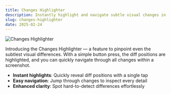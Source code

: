 ```yaml
---
title: Changes Highlighter
description: Instantly highlight and navigate subtle visual changes in your screenshots.
slug: changes-highlighter
date: 2025-02-24
---
```


![Changes Highlighter](/assets/changelogs/changes-highlighter/changes-highlighter.jpg)

Introducing the Changes Highlighter — a feature to pinpoint even the subtlest visual differences. With a simple button press, the diff positions are highlighted, and you can quickly navigate through all changes within a screenshot.

- **Instant highlights**: Quickly reveal diff positions with a single tap
- **Easy navigation**: Jump through changes to inspect every detail
- **Enhanced clarity**: Spot hard-to-detect differences effortlessly
